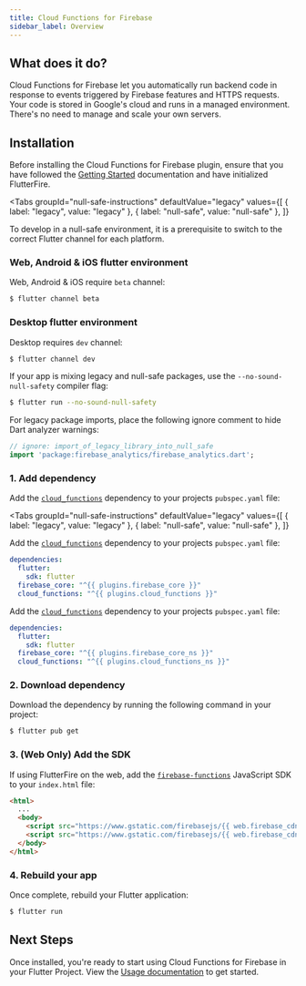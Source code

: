 ```yaml
---
title: Cloud Functions for Firebase
sidebar_label: Overview
---
```


## What does it do?

Cloud Functions for Firebase let you automatically run backend code in response to events
triggered by Firebase features and HTTPS requests. Your code is stored in Google's cloud
and runs in a managed environment. There's no need to manage and scale your own servers.


<YouTube id="vr0Gfvp5v1A" />

## Installation

Before installing the Cloud Functions for Firebase plugin, ensure that you have followed the [Getting Started](../overview.mdx) documentation
and have initialized FlutterFire.

<Tabs
groupId="null-safe-instructions"
defaultValue="legacy"
values={[
  { label: "legacy", value: "legacy" },
  { label: "null-safe", value: "null-safe" },
]}
>
<TabItem value="legacy">
</TabItem>
<TabItem value="null-safe">

To develop in a null-safe environment, it is a prerequisite to switch to the correct Flutter channel for each platform.

### Web, Android & iOS flutter environment

Web, Android & iOS require `beta` channel:

```bash
$ flutter channel beta
```

### Desktop flutter environment

Desktop requires `dev` channel:

```bash
$ flutter channel dev
```

If your app is mixing legacy and null-safe packages, use the `--no-sound-null-safety` compiler flag:
```bash
$ flutter run --no-sound-null-safety
```

For legacy package imports, place the following ignore comment to hide Dart analyzer warnings:

```dart
// ignore: import_of_legacy_library_into_null_safe
import 'package:firebase_analytics/firebase_analytics.dart';
```

</TabItem>
</Tabs>

### 1. Add dependency

Add the [`cloud_functions`](https://pub.dev/packages/cloud_functions) dependency to your projects `pubspec.yaml` file:

<Tabs
  groupId="null-safe-instructions"
  defaultValue="legacy"
  values={[
    { label: "legacy", value: "legacy" },
    { label: "null-safe", value: "null-safe" },
  ]}
>
<TabItem value="legacy">

Add the [`cloud_functions`](https://pub.dev/packages/cloud_functions) dependency to your projects `pubspec.yaml` file:

```yaml {5} title="pubspec.yaml"
dependencies:
  flutter:
    sdk: flutter
  firebase_core: "^{{ plugins.firebase_core }}"
  cloud_functions: "^{{ plugins.cloud_functions }}"
```

</TabItem>
<TabItem value="null-safe">

Add the [`cloud_functions`](https://pub.dev/packages/cloud_functions) dependency to your projects `pubspec.yaml` file:

```yaml {5} title="pubspec.yaml"
dependencies:
  flutter:
    sdk: flutter
  firebase_core: "^{{ plugins.firebase_core_ns }}"
  cloud_functions: "^{{ plugins.cloud_functions_ns }}"
```

</TabItem>  
</Tabs>

### 2. Download dependency

Download the dependency by running the following command in your project:

```bash
$ flutter pub get
```

### 3. (Web Only) Add the SDK

If using FlutterFire on the web, add the [`firebase-functions`](!cloud_functions) JavaScript SDK to your `index.html` file:

```html {5} title="web/index.html"
<html>
  ...
  <body>
    <script src="https://www.gstatic.com/firebasejs/{{ web.firebase_cdn }}/firebase-app.js"></script>
    <script src="https://www.gstatic.com/firebasejs/{{ web.firebase_cdn }}/firebase-functions.js"></script>
  </body>
</html>
```

### 4. Rebuild your app

Once complete, rebuild your Flutter application:

```bash
$ flutter run
```

## Next Steps

Once installed, you're ready to start using Cloud Functions for Firebase in your Flutter Project. View
the [Usage documentation](usage.mdx) to get started.
